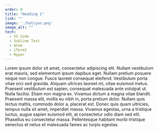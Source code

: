 ```yaml
---
order: 0
title: "Heading 1"
link: ""
image: './halcyon.png'
image_alt: ""
tech:
  - VS Code
  - Sublime Text
  - Atom
  - iTerm2
  - Hyper
---
```


Lorem ipsum dolor sit amet, consectetur adipiscing elit. Nullam vestibulum erat mauris, sed elementum ipsum dapibus eget. Nullam pretium posuere neque non congue. Fusce laoreet consequat eleifend. Vestibulum porta vitae orci sed gravida. Aliquam ultrices laoreet mi, vitae euismod metus. Praesent vestibulum est sapien, consequat malesuada ante volutpat ut. Nulla facilisi. Etiam non magna ex. Vivamus dictum a magna vitae blandit. Praesent massa elit, mollis eu nibh in, porta pretium dolor. Nullam quis lectus mattis, commodo dolor a, placerat est. Donec quis quam ultricies, tempus nulla sit amet, imperdiet massa. Vivamus egestas, urna a tristique luctus, augue sapien euismod elit, at consectetur odio diam sed elit. Phasellus eu consectetur massa. Pellentesque habitant morbi tristique senectus et netus et malesuada fames ac turpis egestas.